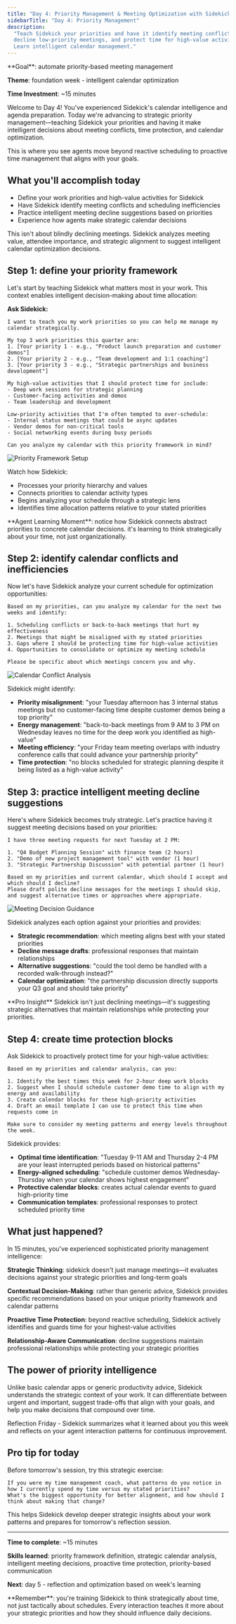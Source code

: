 ```yaml
---
title: "Day 4: Priority Management & Meeting Optimization with Sidekick"
sidebarTitle: "Day 4: Priority Management"
description:
  "Teach Sidekick your priorities and have it identify meeting conflicts,
  decline low-priority meetings, and protect time for high-value activities.
  Learn intelligent calendar management."
---
```


<Card title="Day 4 Challenge" icon="list-check">
  **Goal**: automate priority-based meeting management

**Theme**: foundation week - intelligent calendar optimization

**Time Investment**: ~15 minutes

</Card>

Welcome to Day 4! You've experienced Sidekick's calendar intelligence and agenda
preparation. Today we're advancing to strategic priority management—teaching
Sidekick your priorities and having it make intelligent decisions about meeting
conflicts, time protection, and calendar optimization.

This is where you see agents move beyond reactive scheduling to proactive time
management that aligns with your goals.

## What you'll accomplish today

- Define your work priorities and high-value activities for Sidekick
- Have Sidekick identify meeting conflicts and scheduling inefficiencies
- Practice intelligent meeting decline suggestions based on priorities
- Experience how agents make strategic calendar decisions

<Warning>
  This isn't about blindly declining meetings. Sidekick analyzes meeting value,
  attendee importance, and strategic alignment to suggest intelligent calendar
  optimization decisions.
</Warning>

## Step 1: define your priority framework

Let's start by teaching Sidekick what matters most in your work. This context
enables intelligent decision-making about time allocation:

**Ask Sidekick:**

```text
I want to teach you my work priorities so you can help me manage my calendar strategically.

My top 3 work priorities this quarter are:
1. [Your priority 1 - e.g., "Product launch preparation and customer demos"]
2. [Your priority 2 - e.g., "Team development and 1:1 coaching"]
3. [Your priority 3 - e.g., "Strategic partnerships and business development"]

My high-value activities that I should protect time for include:
- Deep work sessions for strategic planning
- Customer-facing activities and demos
- Team leadership and development

Low-priority activities that I'm often tempted to over-schedule:
- Internal status meetings that could be async updates
- Vendor demos for non-critical tools
- Social networking events during busy periods

Can you analyze my calendar with this priority framework in mind?
```

![Priority Framework Setup](/images/agents/30-days-of-agents/day4-priorities.png)

Watch how Sidekick:

- Processes your priority hierarchy and values
- Connects priorities to calendar activity types
- Begins analyzing your schedule through a strategic lens
- Identifies time allocation patterns relative to your stated priorities

<Tip>
  **Agent Learning Moment**: notice how Sidekick connects abstract priorities to
  concrete calendar decisions. it's learning to think strategically about your
  time, not just organizationally.
</Tip>

## Step 2: identify calendar conflicts and inefficiencies

Now let's have Sidekick analyze your current schedule for optimization
opportunities:

```text
Based on my priorities, can you analyze my calendar for the next two weeks and identify:

1. Scheduling conflicts or back-to-back meetings that hurt my effectiveness
2. Meetings that might be misaligned with my stated priorities
3. Gaps where I should be protecting time for high-value activities
4. Opportunities to consolidate or optimize my meeting schedule

Please be specific about which meetings concern you and why.
```

![Calendar Conflict Analysis](/images/agents/30-days-of-agents/day4-conflicts.png)

Sidekick might identify:

- **Priority misalignment**: "your Tuesday afternoon has 3 internal status
  meetings but no customer-facing time despite customer demos being a top
  priority"
- **Energy management**: "back-to-back meetings from 9 AM to 3 PM on Wednesday
  leaves no time for the deep work you identified as high-value"
- **Meeting efficiency**: "your Friday team meeting overlaps with industry
  conference calls that could advance your partnership priority"
- **Time protection**: "no blocks scheduled for strategic planning despite it
  being listed as a high-value activity"

## Step 3: practice intelligent meeting decline suggestions

Here's where Sidekick becomes truly strategic. Let's practice having it suggest
meeting decisions based on your priorities:

```text
I have three meeting requests for next Tuesday at 2 PM:

1. "Q4 Budget Planning Session" with finance team (2 hours)
2. "Demo of new project management tool" with vendor (1 hour)
3. "Strategic Partnership Discussion" with potential partner (1 hour)

Based on my priorities and current calendar, which should I accept and which should I decline?
Please draft polite decline messages for the meetings I should skip, and suggest alternative times or approaches where appropriate.
```

![Meeting Decision Guidance](/images/agents/30-days-of-agents/day4-decisions.png)

Sidekick analyzes each option against your priorities and provides:

- **Strategic recommendation**: which meeting aligns best with your stated
  priorities
- **Decline message drafts**: professional responses that maintain relationships
- **Alternative suggestions**: "could the tool demo be handled with a recorded
  walk-through instead?"
- **Calendar optimization**: "the partnership discussion directly supports your
  Q3 goal and should take priority"

<Tip>
  **Pro Insight** Sidekick isn't just declining meetings—it's suggesting
  strategic alternatives that maintain relationships while protecting your
  priorities.
</Tip>

## Step 4: create time protection blocks

Ask Sidekick to proactively protect time for your high-value activities:

```text
Based on my priorities and calendar analysis, can you:

1. Identify the best times this week for 2-hour deep work blocks
2. Suggest when I should schedule customer demo time to align with my energy and availability
3. Create calendar blocks for these high-priority activities
4. Draft an email template I can use to protect this time when requests come in

Make sure to consider my meeting patterns and energy levels throughout the week.
```

Sidekick provides:

- **Optimal time identification**: "Tuesday 9-11 AM and Thursday 2-4 PM are your
  least interrupted periods based on historical patterns"
- **Energy-aligned scheduling**: "schedule customer demos Wednesday-Thursday
  when your calendar shows highest engagement"
- **Protective calendar blocks**: creates actual calendar events to guard
  high-priority time
- **Communication templates**: professional responses to protect scheduled
  priority time

## What just happened?

In 15 minutes, you've experienced sophisticated priority management
intelligence:

**Strategic Thinking**: sidekick doesn't just manage meetings—it evaluates
decisions against your strategic priorities and long-term goals

**Contextual Decision-Making**: rather than generic advice, Sidekick provides
specific recommendations based on your unique priority framework and calendar
patterns

**Proactive Time Protection**: beyond reactive scheduling, Sidekick actively
identifies and guards time for your highest-value activities

**Relationship-Aware Communication**: decline suggestions maintain professional
relationships while protecting your strategic priorities

## The power of priority intelligence

Unlike basic calendar apps or generic productivity advice, Sidekick understands
the strategic context of your work. It can differentiate between urgent and
important, suggest trade-offs that align with your goals, and help you make
decisions that compound over time.

<Card title="Tomorrow: day 5" icon="arrow-right">
  Reflection Friday - Sidekick summarizes what it learned about you this week
  and reflects on your agent interaction patterns for continuous improvement.
</Card>

## Pro tip for today

Before tomorrow's session, try this strategic exercise:

```text
If you were my time management coach, what patterns do you notice in how I currently spend my time versus my stated priorities?
What's the biggest opportunity for better alignment, and how should I think about making that change?
```

This helps Sidekick develop deeper strategic insights about your work patterns
and prepares for tomorrow's reflection session.

---

**Time to complete**: ~15 minutes

**Skills learned**: priority framework definition, strategic calendar analysis,
intelligent meeting decisions, proactive time protection, priority-based
communication

**Next**: day 5 - reflection and optimization based on week's learning

<Tip>
  **Remember**: you're training Sidekick to think strategically about time, not
  just tactically about schedules. Every interaction teaches it more about your
  strategic priorities and how they should influence daily decisions.
</Tip>
